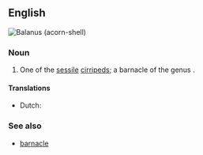 ==English==
[[File:Balanus 011.JPG|right|thumb|''Balanus'' (acorn-shell)]]
{{wikipedia}}
{{wikispecies|Balanus}}
===Noun===
{{en-noun|head=[[acorn]]-[[shell]]}}

# One of the [[sessile]] [[cirripeds]]; a barnacle of the genus {{taxlink|Balanus|genus|noshow=1}}.

====Translations====
{{trans-top|barnacle of the genus Balanus}}
* Dutch: {{t+|nl|zeepok|m}}
{{trans-mid}}
{{trans-bottom}}

===See also===
* [[barnacle]]